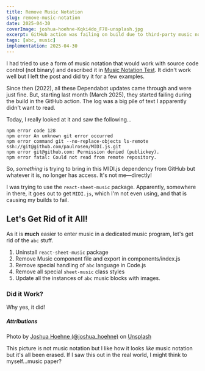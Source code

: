 ```yaml
---
title: Remove Music Notation
slug: remove-music-notation
date: 2025-04-30
coverImage: joshua-hoehne-Kqki4do_F78-unsplash.jpg
excerpt: GitHub action was failing on build due to third-party music notation dependencies
tags: [abc, music]
implementation: 2025-04-30
---
```


I had tried to use a form of music notation that would work with source code control (not binary) and described it in [Music Notation Test](../../../blog/music-test). It didn't work well but I left the post and did try it for a few examples.

Since then (2022), all these Dependabot updates came through and were just fine. But, starting last month (March 2025), they started failing during the build in the GitHub action. The log was a big pile of text I apparently didn't want to read.

Today, I really looked at it and saw the following…

```output {3} noLineNumbers
npm error code 128
npm error An unknown git error occurred
npm error command git --no-replace-objects ls-remote ssh://git@github.com/paulrosen/MIDI.js.git
npm error git@github.com: Permission denied (publickey).
npm error fatal: Could not read from remote repository.
```

So, _something_ is trying to bring in this MIDI.js dependency from GitHub but whatever it is, no longer has access. It's not me—directly!

I was trying to use the `react-sheet-music` package. Apparently, somewhere in there, it goes out to get `MIDI.js`, which I'm not even using, and that is causing my builds to fail.

## Let's Get Rid of it All!

As it is **much** easier to enter music in a dedicated music program, let's get rid of the `abc` stuff.

1. Uninstall `react-sheet-music` package
2. Remove Music component file and export in components/index.js
3. Remove special handling of `abc` language in Code.js
4. Remove all special `sheet-music` class styles
5. Update all the instances of `abc` music blocks with images.

### Did it Work?

Why yes, it did!

##### Attributions

Photo by [Joshua Hoehne (@joshua_hoehne)](https://unsplash.com/@joshua_hoehne?utm_content=creditCopyText&utm_medium=referral&utm_source=unsplash) on [Unsplash](https://unsplash.com/photos/white-and-gray-striped-textile-Kqki4do_F78?utm_content=creditCopyText&utm_medium=referral&utm_source=unsplash)

This picture is not music notation but I like how it looks _like_ music notation but it's all been erased. If I saw this out in the real world, I might think to myself...music paper?
